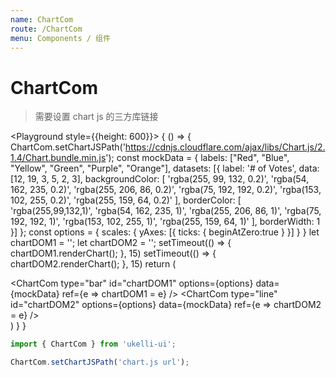 ```yaml
---
name: ChartCom
route: /ChartCom
menu: Components / 组件
---
```



# ChartCom

> 需要设置 chart js 的三方库链接

<PropsTable of={ChartCom} />

<Playground style={{height: 600}}>
  {
    () => {
      ChartCom.setChartJSPath('https://cdnjs.cloudflare.com/ajax/libs/Chart.js/2.1.4/Chart.bundle.min.js');
      const mockData = {
        labels: ["Red", "Blue", "Yellow", "Green", "Purple", "Orange"],
        datasets: [{
          label: '# of Votes',
          data: [12, 19, 3, 5, 2, 3],
          backgroundColor: [
            'rgba(255, 99, 132, 0.2)',
            'rgba(54, 162, 235, 0.2)',
            'rgba(255, 206, 86, 0.2)',
            'rgba(75, 192, 192, 0.2)',
            'rgba(153, 102, 255, 0.2)',
            'rgba(255, 159, 64, 0.2)'
          ],
          borderColor: [
            'rgba(255,99,132,1)',
            'rgba(54, 162, 235, 1)',
            'rgba(255, 206, 86, 1)',
            'rgba(75, 192, 192, 1)',
            'rgba(153, 102, 255, 1)',
            'rgba(255, 159, 64, 1)'
          ],
          borderWidth: 1
        }]
      };
      const options = {
        scales: {
          yAxes: [{
            ticks: {
              beginAtZero:true
            }
          }]
        }
      }
      let chartDOM1 = '';
      let chartDOM2 = '';
      setTimeout(() => {
        chartDOM1.renderChart();
      }, 15)
      setTimeout(() => {
        chartDOM2.renderChart();
      }, 15)
      return (
        <div>
          <ChartCom
            type="bar"
            id="chartDOM1"
            options={options}
            data={mockData} ref={e => chartDOM1 = e} />
          <ChartCom
            type="line"
            id="chartDOM2"
            options={options}
            data={mockData} ref={e => chartDOM2 = e} />
        </div>
      )
    }
  }
</Playground>

```jsx static
import { ChartCom } from 'ukelli-ui';

ChartCom.setChartJSPath('chart.js url');
```

